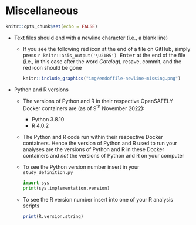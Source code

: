 # Miscellaneous

```r
knitr::opts_chunk$set(echo = FALSE)
```

- Text files should end with a newline character (i.e., a blank line)
  - If you see the following red icon at the end of a file on GitHub, simply press <kbd>`r knitr::asis_output('\U21B5')`&nbsp;Enter</kbd> at the end of the file (i.e., in this case after the word *Catalog*), resave, commit, and the red icon should be gone  
    ```r
    knitr::include_graphics("img/endoffile-newline-missing.png")
    ```  
- Python and R versions
  - The versions of Python and R in their respective OpenSAFELY Docker containers are (as of 9<sup>th</sup> November 2022):
    - Python 3.8.10
    - R 4.0.2
  - The Python and R code run within their respective Docker containers. Hence the version of Python and R used to run your analyses are the versions of Python and R in these Docker containers and *not* the versions of Python and R on your computer
  - To see the Python version number insert in your `study_definition.py`
  
    ``` python
    import sys
    print(sys.implementation.version)
    ```  
  - To see the R version number insert into one of your R analysis scripts  
  
    ``` r
    print(R.version.string)
    ```  
